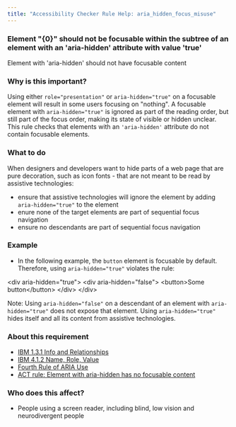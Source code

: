```yaml
---
title: "Accessibility Checker Rule Help: aria_hidden_focus_misuse"
---
```


<div className="toolHelp">
<Row>
<Column colLg={16} colMd={8} colSm={4} className="toolHead">

### Element \"{0}\" should not be focusable within the subtree of an element with an 'aria-hidden' attribute with value 'true'

<div id="locLevel"></div>

Element with 'aria-hidden' should not have focusable content

</Column>
</Row>
<Row>
<Column colLg={11} colMd={5} colSm={4} className="toolMain">

### Why is this important?

Using either `role="presentation"` or `aria-hidden="true"` on a focusable element will result in some users focusing on "nothing".
A focusable element with `aria-hidden="true"` is ignored as part of the reading order, 
but still part of the focus order, 
making its state of visible or hidden unclear.
This rule checks that elements with an `'aria-hidden'` attribute do not contain focusable elements.

<div id="locSnippet"></div>

### What to do

When designers and developers want to hide parts of a web page that are pure decoration, 
such as icon fonts - that are not meant to be read by assistive technologies:

* ensure that assistive technologies will ignore the element by adding `aria-hidden="true"` to the element
* enure none of the target elements are part of sequential focus navigation
* ensure no descendants are part of sequential focus navigation 

### Example

* In the following example, the `button` element is focusable by default. 
Therefore, using `aria-hidden="true"` violates the rule: 
<CodeSnippet type="multi" light={true}>
        &lt;div aria-hidden="true"&gt;
            &lt;div aria-hidden="false"&gt;
                &lt;button&gt;Some button&lt;/button&gt;
            &lt;/div&gt;
        &lt;/div&gt;
</CodeSnippet>

Note: Using `aria-hidden="false"` on a descendant of an element with `aria-hidden="true"` does not expose that element.
Using `aria-hidden="true"` hides itself and all its content from assistive technologies.

</Column>
<Column colLg={5} colMd={3} colSm={4} className="toolLeft">

### About this requirement

* [IBM 1.3.1 Info and Relationships](https://www.ibm.com/able/requirements/requirements/#1_3_1)
* [IBM 4.1.2 Name, Role, Value](https://www.ibm.com/able/requirements/requirements/#4_1_2)
* [Fourth Rule of ARIA Use](https://www.w3.org/TR/using-aria/#fourth)
* [ACT rule: Element with aria-hidden has no focusable content](https://act-rules.github.io/rules/6cfa84)

### Who does this affect?

* People using a screen reader, including blind, low vision and neurodivergent people

</Column>
</Row>
</div>

